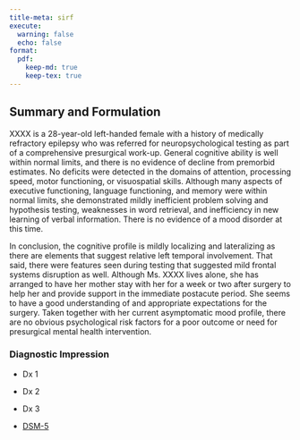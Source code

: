 ```yaml
---
title-meta: sirf
execute:
  warning: false
  echo: false
format:
  pdf:
    keep-md: true
    keep-tex: true
---
```


## Summary and Formulation

XXXX is a 28-year-old left-handed female with a history of medically refractory epilepsy who was referred for neuropsychological testing as part of a comprehensive presurgical work-up. General cognitive ability is well within normal limits, and there is no evidence of decline from premorbid estimates. No deficits were detected in the domains of attention, processing speed, motor functioning, or visuospatial skills. Although many aspects of executive functioning, language functioning, and memory were within normal limits, she demonstrated mildly inefficient problem solving and hypothesis testing, weaknesses in word retrieval, and inefficiency in new learning of verbal information. There is no evidence of a mood disorder at this time.

In conclusion, the cognitive profile is mildly localizing and lateralizing as there are elements that suggest relative left temporal involvement. That said, there were features seen during testing that suggested mild frontal systems disruption as well.
Although Ms. XXXX lives alone, she has arranged to have her mother stay with her
for a week or two after surgery to help her and provide support in the immediate
postacute period. She seems to have a good understanding of and appropriate
expectations for the surgery. Taken together with her current asymptomatic mood
profile, there are no obvious psychological risk factors for a poor outcome or
need for presurgical mental health intervention.

### Diagnostic Impression

- Dx 1
- Dx 2
- Dx 3

- [DSM-5](03.01_dsm5_icd10_dx.md)

